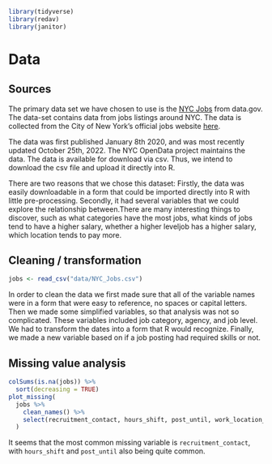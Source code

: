 
```r
library(tidyverse)
library(redav)
library(janitor)
```


# Data 

## Sources

The primary data set we have chosen to use is the [NYC Jobs](https://catalog.data.gov/dataset/nyc-jobs) from data.gov. The data-set 
contains data from jobs listings around NYC. The data is collected from the City 
of New York's official jobs website [here](https://www1.nyc.gov/jobs/index.page). 

The data was first published January 8th 2020, and was most recently updated 
October 25th, 2022. The NYC OpenData project maintains the data. The data is 
available for download via csv. Thus, we intend to download the csv file and 
upload it directly into R. 

There are two reasons that we chose this dataset:
Firstly, the data was easily downloadable in a form that could be imported directly into R with little pre-processing. 
Secondly, it had several variables that we could explore the relationship between.There are many interesting things to discover, such as what categories have the most jobs, what kinds of jobs tend to have a higher salary, whether a higher leveljob has a higher salary, which location tends to pay more.

## Cleaning / transformation

```r
jobs <- read_csv("data/NYC_Jobs.csv")
```

In order to clean the data we first made sure that all of the variable names were in a form that were easy to reference, no spaces or capital letters. Then we made some simplified variables, so that analysis was not so complicated. These variables included job category, agency, and job level. We had to transform the dates into a form that R would recognize. Finally, we made a new variable based on if a job posting had required skills or not. 


## Missing value analysis

```r
colSums(is.na(jobs)) %>%  
  sort(decreasing = TRUE)
plot_missing(
  jobs %>% 
    clean_names() %>%
    select(recruitment_contact, hours_shift, post_until, work_location_1, additional_information, preferred_skills, full_time_part_time_indicator, minimum_qual_requirements, job_category, career_level, to_apply)
  )
```


It seems that the most common missing variable is `recruitment_contact`, with `hours_shift` and `post_until` also being quite common.

